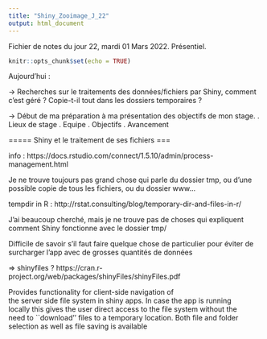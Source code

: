 ```yaml
---
title: "Shiny_Zooimage_J_22"
output: html_document
---
```


Fichier de notes du jour 22, mardi 01 Mars 2022.    Présentiel.

```r
knitr::opts_chunk$set(echo = TRUE)
```

Aujourd'hui : 

-> Recherches sur le traitements des données/fichiers par Shiny, comment c'est géré ? Copie-t-il tout dans les dossiers temporaires ?

-> Début de ma préparation à ma présentation des objectifs de mon stage.
    . Lieux de stage
    . Equipe
    . Objectifs
    . Avancement


===== Shiny et le traitement de ses fichiers ===

info : https://docs.rstudio.com/connect/1.5.10/admin/process-management.html

Je ne trouve toujours pas grand chose qui parle du dossier tmp, ou d'une possible copie de tous les fichiers, ou du dossier www...

tempdir in R : http://rstat.consulting/blog/temporary-dir-and-files-in-r/

J'ai beaucoup cherché, mais je ne trouve pas de choses qui expliquent comment Shiny fonctionne avec le dossier tmp/ 

Difficile de savoir s'il faut faire quelque chose de particulier pour éviter de surcharger l'app avec de grosses quantités de données


=> shinyfiles ? https://cran.r-project.org/web/packages/shinyFiles/shinyFiles.pdf

Provides functionality for client-side navigation of \
the server side file system in shiny apps. In case the app is running \
locally this gives the user direct access to the file system without the \
need to ``download'' files to a temporary location. Both file and folder \
selection as well as file saving is available \